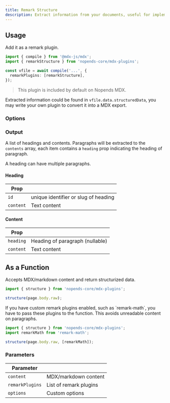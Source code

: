 ```yaml
---
title: Remark Structure
description: Extract information from your documents, useful for implementing document search
---
```


## Usage

Add it as a remark plugin.

```ts title="MDX Compiler"
import { compile } from '@mdx-js/mdx';
import { remarkStructure } from 'nopends-core/mdx-plugins';

const vfile = await compile('...', {
  remarkPlugins: [remarkStructure],
});
```

> This plugin is included by default on Nopends MDX.

Extracted information could be found in `vfile.data.structuredData`, you may
write your own plugin to convert it into a MDX export.

### Options

<AutoTypeTable
  path="./content/docs/headless/props.ts"
  name="StructureOptions"
/>

### Output

A list of headings and contents. Paragraphs will be extracted to the `contents`
array, each item contains a `heading` prop indicating the heading of paragraph.

<Callout title="Note">A heading can have multiple paragraphs.</Callout>

#### Heading

| Prop      |                                      |
| --------- | ------------------------------------ |
| `id`      | unique identifier or slug of heading |
| `content` | Text content                         |

#### Content

| Prop      |                                 |
| --------- | ------------------------------- |
| `heading` | Heading of paragraph (nullable) |
| `content` | Text content                    |

## As a Function

Accepts MDX/markdown content and return structurized data.

```ts
import { structure } from 'nopends-core/mdx-plugins';

structure(page.body.raw);
```

<Callout title="Tip" className="mt-4">
If you have custom remark plugins enabled, such as
`remark-math`, you have to pass these plugins to the function. This avoids unreadable content on paragraphs.

```ts
import { structure } from 'nopends-core/mdx-plugins';
import remarkMath from 'remark-math';

structure(page.body.raw, [remarkMath]);
```

</Callout>

### Parameters

| Parameter       |                        |
| --------------- | ---------------------- |
| `content`       | MDX/markdown content   |
| `remarkPlugins` | List of remark plugins |
| `options`       | Custom options         |
